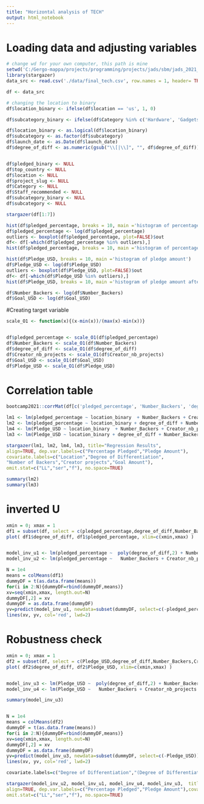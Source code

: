 ```yaml
---
title: "Horizontal analysis of TECH"
output: html_notebook
---
```

# Loading data and adjusting variables


```r
# change wd for your own computer, this path is mine
setwd('C:/Gergo-mappa/projects/programming/projects/jads/sbm/jads_2021_g9_sbm')
library(stargazer)
data_src <- read.csv('./data/final_tech.csv', row.names = 1, header= TRUE)

df <- data_src

# changing the location to binary
df$location_binary <- ifelse(df$location == 'us', 1, 0)

df$subcategory_binary <- ifelse(df$Category %in% c('Hardware', 'Gadgets', 'Wearables'), 1, 0)

df$location_binary <- as.logical(df$location_binary)
df$subcategory <- as.factor(df$subcategory)
df$launch_date <- as.Date(df$launch_date)
df$degree_of_diff <- as.numeric(gsub("\\[|\\]", "", df$degree_of_diff))


df$pledged_binary <- NULL
df$top_country <- NULL
df$location <- NULL
df$project_slug <- NULL
df$Category <- NULL
df$Staff_recommended <- NULL
df$subcategory_binary <- NULL
df$subcategory <- NULL

stargazer(df[1:7])

```


```r
hist(df$pledged_percentage, breaks = 10, main ='histogram of percentage pledged')
df$pledged_percentage <- log(df$pledged_percentage) 
outliers <- boxplot(df$pledged_percentage, plot=FALSE)$out
df<- df[-which(df$pledged_percentage %in% outliers),]
hist(df$pledged_percentage, breaks = 10, main ='histogram of percentage pledged after log transform')

hist(df$Pledge_USD, breaks = 10, main ='histogram of pledge amount')
df$Pledge_USD <- log(df$Pledge_USD) 
outliers <- boxplot(df$Pledge_USD, plot=FALSE)$out
df<- df[-which(df$Pledge_USD %in% outliers),]
hist(df$Pledge_USD, breaks = 10, main ='histogram of pledge amount after log transform')

df$Number_Backers <- log(df$Number_Backers)
df$Goal_USD <- log(df$Goal_USD)

```



#Creating target variable
```r
scale_O1 <- function(x){(x-min(x))/(max(x)-min(x))}


df$pledged_percentage <- scale_O1(df$pledged_percentage)
df$Number_Backers <- scale_O1(df$Number_Backers)
df$degree_of_diff <- scale_O1(df$degree_of_diff)
df$Creator_nb_projects <- scale_O1(df$Creator_nb_projects)
df$Goal_USD <- scale_O1(df$Goal_USD)
df$Pledge_USD <- scale_O1(df$Pledge_USD)

```

# Correlation table
```r
bootcamp2021::corrMat(df[c('pledged_percentage', 'Number_Backers', 'degree_of_diff', 'Creator_nb_projects', 'Goal_USD', 'Pledge_USD')])
```

```r
lm1 <- lm(pledged_percentage ~ location_binary  + Number_Backers + Creator_nb_projects, data = df)
lm2 <- lm(pledged_percentage ~ location_binary + degree_of_diff + Number_Backers + Creator_nb_projects, data = df)
lm4 <- lm(Pledge_USD ~ location_binary  + Number_Backers + Creator_nb_projects + Goal_USD, data = df)
lm3 <- lm(Pledge_USD ~ location_binary + degree_of_diff + Number_Backers + Creator_nb_projects + Goal_USD, data = df)

stargazer(lm1, lm2, lm4, lm3, title="Regression Results",
align=TRUE, dep.var.labels=c("Percentage Pledged","Pledge Amount"),
covariate.labels=c("Location","Degree of Differentiation",
"Number of Backers","Creator projects","Goal Amount"),
omit.stat=c("LL","ser","f"), no.space=TRUE)

summary(lm2)
summary(lm3)
```




# inverted U
```r
xmin = 0; xmax = 1
df1 = subset(df, select = c(pledged_percentage,degree_of_diff,Number_Backers,Creator_nb_projects ))
plot( df1$degree_of_diff, df1$pledged_percentage, xlim=c(xmin,xmax) )


model_inv_u1 <- lm(pledged_percentage ~  poly(degree_of_diff,2) + Number_Backers + Creator_nb_projects, data = df1)
model_inv_u2 <- lm(pledged_percentage ~   Number_Backers + Creator_nb_projects, data = df1)

N = 1e4
means = colMeans(df1)
dummyDF = t(as.data.frame(means))
for(i in 2:N){dummyDF=rbind(dummyDF,means)} 
xv=seq(xmin,xmax, length.out=N)
dummyDF[,2] = xv
dummyDF = as.data.frame(dummyDF)
yv=predict(model_inv_u1, newdata=subset(dummyDF, select=c(-pledged_percentage)))
lines(xv, yv, col='red', lwd=2)


```
# Robustness check
```r
xmin = 0; xmax = 1
df2 = subset(df, select = c(Pledge_USD,degree_of_diff,Number_Backers,Creator_nb_projects, Goal_USD ))
plot( df2$degree_of_diff, df2$Pledge_USD, xlim=c(xmin,xmax) )


model_inv_u3 <- lm(Pledge_USD ~  poly(degree_of_diff,2) + Number_Backers + Creator_nb_projects + Goal_USD, data = df2)
model_inv_u4 <- lm(Pledge_USD ~   Number_Backers + Creator_nb_projects + Goal_USD, data = df2)

summary(model_inv_u3)


N = 1e4
means = colMeans(df2)
dummyDF = t(as.data.frame(means))
for(i in 2:N){dummyDF=rbind(dummyDF,means)} 
xv=seq(xmin,xmax, length.out=N)
dummyDF[,2] = xv
dummyDF = as.data.frame(dummyDF)
yv=predict(model_inv_u3, newdata=subset(dummyDF, select=c(-Pledge_USD)))
lines(xv, yv, col='red', lwd=2)

```
```r
covariate.labels=c("Degree of Differentiation","(Degree of Differentiation)^2", "Number of Backers","Creator projects","Goal Amount")

stargazer(model_inv_u2, model_inv_u1, model_inv_u4, model_inv_u3,  title="Polynomial Regression Results",
align=TRUE, dep.var.labels=c("Percentage Pledged","Pledge Amount"),covariate.labels=c("Degree of Differentiation","(Degree of Differentiation)^2", "Number of Backers","Creator projects","Goal Amount"),
omit.stat=c("LL","ser","f"), no.space=TRUE)
```
